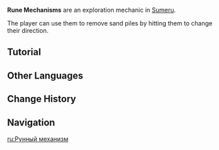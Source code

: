 {{Terminology Infobox
|image  = Rune Mechanism.png
|type   = Exploration
|region = Sumeru
}}
'''Rune Mechanisms''' are an exploration mechanic in [[Sumeru]].

The player can use them to remove sand piles by hitting them to change their direction.

==Tutorial==
{{Tutorial|Rune Mechanisms and Sand Piles; Large Rune Mechanisms; Rune Mechanisms and Slide Rails; Runic Window and Runic Pane Switch}}

==Other Languages==
{{Other Languages
|en      = Rune Mechanism
|zhs     = 符文机关
|zhs_rm  = Fúwén Jīguān
|zht     = 符文機關
|zht_rm  = Fúwén Jīguān
|zh_tl   = Rune Mechanism
|ja      = 符文装置
|ja_rm   = Fumon Souchi
|ja_tl   = Rune Mechanism
|ko      = 룬 문자 장치
|ko_tl   = Rune Letter Device
|es      = Mecanismo rúnico
|es_tl   = Runic Mechanism
|fr      = Mécanisme à rune
|fr_tl   = Rune Mechanism
|ru      = Рунный механизм
|ru_tl   = Rune Mechanism
|th      = กลไกรูน
|th_rm   = 
|th_tl   = 
|vi      = Cơ Quan Phù Văn
|vi_tl   = 
|de      = Runenvorrichtung
|de_tl   = Rune Mechanism
|id      = Mekanisme Rune
|id_tl   = Rune Mechanism
|pt      = Mecanismo rúnico
|pt_tl   = 
|tr      = Run Mekanizması<!--plural: Mekanizmaları-->
|tr_tl   = Rune Mechanism
|it      = Meccanismi runici
|it_tl   = Runic Mechanisms
}}

==Change History==
{{Change History|3.4}}

==Navigation==
{{Exploration Navbox|Sumeru}}

[[ru:Рунный механизм]]